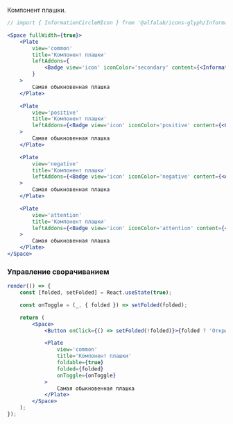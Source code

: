 Компонент плашки.

```jsx live
// import { InformationCircleMIcon } from '@alfalab/icons-glyph/InformationCircleMIcon';

<Space fullWidth={true}>
    <Plate
        view='common'
        title='Компонент плашки'
        leftAddons={
            <Badge view='icon' iconColor='secondary' content={<InformationCircleMIcon />} />
        }
    >
        Самая обыкновенная плашка
    </Plate>

    <Plate
        view='positive'
        title='Компонент плашки'
        leftAddons={<Badge view='icon' iconColor='positive' content={<CheckmarkOnCircleMIcon />} />}
    >
        Самая обыкновенная плашка
    </Plate>

    <Plate
        view='negative'
        title='Компонент плашки'
        leftAddons={<Badge view='icon' iconColor='negative' content={<AlertCircleMIcon />} />}
    >
        Самая обыкновенная плашка
    </Plate>

    <Plate
        view='attention'
        title='Компонент плашки'
        leftAddons={<Badge view='icon' iconColor='attention' content={<AlertCircleMIcon />} />}
    >
        Самая обыкновенная плашка
    </Plate>
</Space>
```

### Управление сворачиванием

```jsx live
render(() => {
    const [folded, setFolded] = React.useState(true);

    const onToggle = (_, { folded }) => setFolded(folded);

    return (
        <Space>
            <Button onClick={() => setFolded(!folded)}>{folded ? 'Открыть' : 'Закрыть'}</Button>

            <Plate
                view='common'
                title='Компонент плашки'
                foldable={true}
                folded={folded}
                onToggle={onToggle}
            >
                Самая обыкновенная плашка
            </Plate>
        </Space>
    );
});
```
